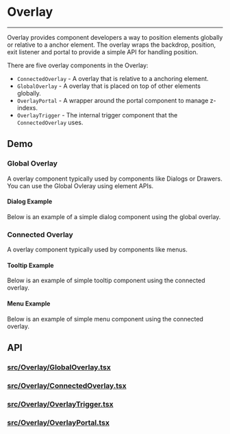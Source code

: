 
<Meta title="Docs/Utils/Overlay" />

# Overlay

---

Overlay provides component developers a way to position elements globally
or relative to a anchor element. The overlay wraps the backdrop, position, exit
listener and portal to provide a simple API for handling position.

There are five overlay components in the Overlay:

- `ConnectedOverlay` - A overlay that is relative to a anchoring element.
- `GlobalOverlay` - A overlay that is placed on top of other elements globally.
- `OverlayPortal` - A wrapper around the portal component to manage z-indexs.
- `OverlayTrigger` - The internal trigger component that the `ConnectedOverlay` uses.

## Demo

### Global Overlay
A overlay component typically used by components like Dialogs or Drawers.
You can use the Global Ovleray using element APIs.

<Canvas of={GlobalOverlayStories.ClickToOpen} sourceState="shown" />

#### Dialog Example
Below is an example of a simple dialog component using the global overlay.

<Canvas of={GlobalOverlayStories.DialogExample} sourceState="shown" />

### Connected Overlay
A overlay component typically used by components like menus.

<Canvas of={ConnectedOverlayStories.Simple} sourceState="shown" />

#### Tooltip Example
Below is an example of simple tooltip component using the connected overlay.

<Canvas of={ConnectedOverlayStories.TooltipExample} sourceState="shown" />

#### Menu Example
Below is an example of simple menu component using the connected overlay.

<Canvas of={ConnectedOverlayStories.MenuExample} sourceState="shown" />

## API
### [src/Overlay/GlobalOverlay.tsx](https://github.com/reaviz/rdk/blob/master/src/Overlay/GlobalOverlay.tsx)
<Controls of={GlobalOverlayStories.DialogExample} />

### [src/Overlay/ConnectedOverlay.tsx](https://github.com/reaviz/rdk/blob/master/src/Overlay/ConnectedOverlay.tsx)
<Controls of={ConnectedOverlayStories.Simple} />

### [src/Overlay/OverlayTrigger.tsx](https://github.com/reaviz/rdk/blob/master/src/Overlay/OverlayTrigger.tsx)

<Controls of={OverlayTriggerStories.Simple} />

### [src/Overlay/OverlayPortal.tsx](https://github.com/reaviz/rdk/blob/master/src/Overlay/OverlayPortal.tsx)

<Controls of={OverlayPortalStories.Simple} />
